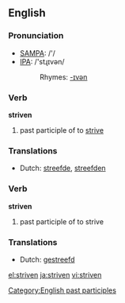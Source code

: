 ==English==

===Pronunciation===
* [[w:SAMPA|SAMPA]]: /'/
* [[w:IPA|IPA]]: /'stɻɪvən/
*: Rhymes: [[Rhymes:English:-ɪvən|-ɪvən]]

===Verb===
'''striven'''

# past participle of to [[strive]]

===Translations===
{{rfc-level|Translations at L3+ (AutoFormat would have corrected level of Translations)}}
* Dutch: [[streefde]], [[streefden]]

===Verb===
'''striven'''

# past participle of to strive

===Translations===
* Dutch: [[gestreefd]]

[[Category:English past participles]]

[[el:striven]]
[[ja:striven]]
[[vi:striven]]
